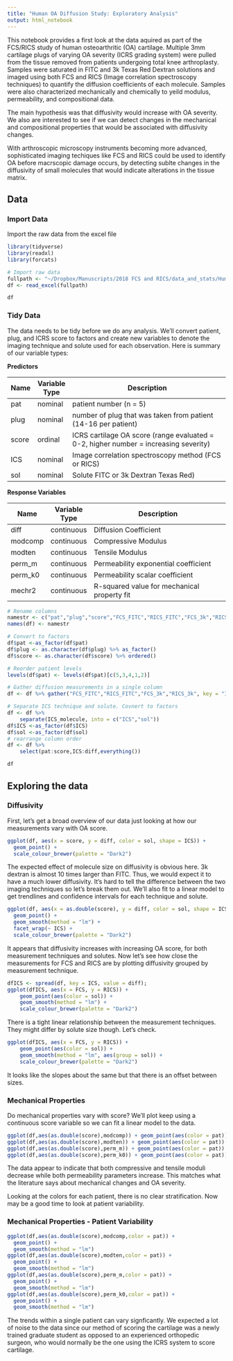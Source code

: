 ```yaml
---
title: "Human OA Diffusion Study: Exploratory Analysis"
output: html_notebook
---
```


This notebook provides a first look at the data aquired as part of the FCS/RICS study of human osteoarthritic (OA) cartilage.  Multiple 3mm cartilage plugs of varying OA severity (ICRS grading system) were pulled from the tissue removed from patients undergoing total knee arthroplasty.  Samples were saturated in FITC and 3k Texas Red Dextran solutions and imaged using both FCS and RICS (Image correlation spectroscopy techniques) to quantify the diffusion coefficients of each molecule.  Samples were also characterized mechanically and chemically to yeild modulus, permeability, and compositional data.

The main hypothesis was that diffusivity would increase with OA severity.  We also are interested to see if we can detect changes in the mechanical and compositional properties that would be associated with diffusivity changes.

With arthroscopic microscopy instruments becoming more advanced, sophisticated imaging techiques like FCS and RICS could be used to identify OA before macrscopic damage occurs, by detecting sublte changes in the diffusivity of small molecules that would indicate alterations in the tissue matrix.

## Data
### Import Data
Import the raw data from the excel file
```r

library(tidyverse)
library(readxl)
library(forcats)

# Import raw data
fullpath <- "~/Dropbox/Manuscripts/2018 FCS and RICS/data_and_stats/HumanCartilageStudy_Patients1_5.xlsx"
df <- read_excel(fullpath)

df
```

### Tidy Data
The data needs to be tidy before we do any analysis.  We'll convert patient, plug, and ICRS score to factors and create new variables  to denote the imaging technique and solute used for each observation.  Here is summary of our variable types:

__Predictors__  

Name | Variable Type | Description  
---- | ------------- | ------------------------------------------------------------------  
pat  | nominal | patient number (n = 5)  
plug | nominal | number of plug that was taken from patient (14-16 per patient)  
score | ordinal | ICRS cartilage OA score (range evaluated = 0-2, higher number = increasing severity)  
ICS | nominal | Image correlation spectroscopy method (FCS or RICS)  
sol | nominal | Solute FITC or 3k Dextran Texas Red)  

__Response Variables__

Name | Variable Type | Description  
---- | ------------- | ------------------------------------------------------------------  
diff  | continuous | Diffusion Coefficient
modcomp | continuous | Compressive Modulus
modten | continuous | Tensile Modulus
perm_m | continuous | Permeability exponential coefficient
perm_k0 | continuous | Permeability scalar coefficient
mechr2 | continuous | R-squared value for mechanical property fit


```r
# Rename columns
namestr <- c("pat","plug","score","FCS_FITC","RICS_FITC","FCS_3k","RICS_3k","modcomp","modten","perm_m","perm_k0","mechr2")
names(df) <- namestr

# Convert to factors
df$pat <-as_factor(df$pat)
df$plug <- as.character(df$plug) %>% as_factor()
df$score <- as.character(df$score) %>% ordered()

# Reorder patient levels
levels(df$pat) <- levels(df$pat)[c(5,3,4,1,2)]

# Gather diffusion measurements in a single column
df <- df %>% gather("FCS_FITC","RICS_FITC","FCS_3k","RICS_3k", key = "ICS_molecule",value = "diff")

# Separate ICS technique and solute. Covnert to factors
df <- df %>% 
    separate(ICS_molecule, into = c("ICS","sol"))
df$ICS <-as_factor(df$ICS)
df$sol <-as_factor(df$sol)
# rearrange column order
df <- df %>%
    select(pat:score,ICS:diff,everything())

df
```
## Exploring the data
### Diffusivity
First, let's get a broad overview of our data just looking at how our measurements vary with OA score.
```r
ggplot(df, aes(x = score, y = diff, color = sol, shape = ICS)) + 
  geom_point() +
  scale_colour_brewer(palette = "Dark2")
```
The expected effect of molecule size on diffusivity is obvious here.  3k dextran is almost 10 times larger than FITC.  Thus, we would expect it to have a much lower diffusivity.  It's hard to tell the difference between the two imaging techniques so let's break them out.  We'll also fit to a linear model to get trendlines and confidence intervals for each technique and solute.
```r
ggplot(df, aes(x = as.double(score), y = diff, color = sol, shape = ICS)) + 
  geom_point() +
  geom_smooth(method = "lm") +
  facet_wrap(~ ICS) +
  scale_colour_brewer(palette = "Dark2")
```
It appears that diffusivity increases with increasing OA score, for both measurement techniques and solutes.  Now let's see how close the measurements for FCS and RICS are by plotting diffusivity grouped by measurement technique.
```r
dfICS <- spread(df, key = ICS, value = diff);
ggplot(dfICS, aes(x = FCS, y = RICS)) +
    geom_point(aes(color = sol)) +
    geom_smooth(method = "lm") +
    scale_colour_brewer(palette = "Dark2")
```
There is a tight linear relationship between the measurement techniques.  They might differ by solute size though.  Let's check.
```r
ggplot(dfICS, aes(x = FCS, y = RICS)) +
    geom_point(aes(color = sol)) +
    geom_smooth(method = "lm", aes(group = sol)) +
    scale_colour_brewer(palette = "Dark2")
```
It looks like the slopes about the same but that there is an offset between sizes.

### Mechanical Properties
Do mechanical properties vary with score?  We'll plot keep using a continuous score variable so we can fit a linear model to the data.
```r
ggplot(df,aes(as.double(score),modcomp)) + geom_point(aes(color = pat)) + geom_smooth(method = "lm")
ggplot(df,aes(as.double(score),modten)) + geom_point(aes(color = pat)) + geom_smooth(method = "lm")
ggplot(df,aes(as.double(score),perm_m)) + geom_point(aes(color = pat)) + geom_smooth(method = "lm")
ggplot(df,aes(as.double(score),perm_k0)) + geom_point(aes(color = pat)) + geom_smooth(method = "lm")
```
The data appear to indicate that both compressive and tensile moduli decrease while both permeability parameters increase.  This matches what the literature says about mechanical changes and OA severity.

Looking at the colors for each patient, there is no clear stratification.  Now may be a good time to look at patient variability.

### Mechanical Properties - Patient Variability

```r
ggplot(df,aes(as.double(score),modcomp,color = pat)) + 
  geom_point() + 
  geom_smooth(method = "lm")
ggplot(df,aes(as.double(score),modten,color = pat)) + 
  geom_point() + 
  geom_smooth(method = "lm")
ggplot(df,aes(as.double(score),perm_m,color = pat)) + 
  geom_point() + 
  geom_smooth(method = "lm")
ggplot(df,aes(as.double(score),perm_k0,color = pat)) + 
  geom_point() + 
  geom_smooth(method = "lm")
```

The trends within a single patient can vary signficantly.  We expected a lot of noise to the data since our method of scoring the cartilage was a newly trained graduate student as opposed to an experienced orthopedic surgeon, who would normally be the one using the ICRS system to score cartilage.

